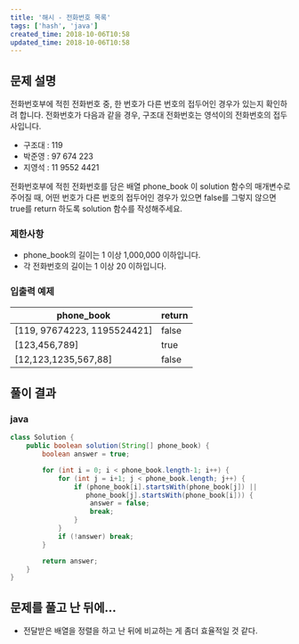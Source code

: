 ```yaml
---
title: '해시 - 전화번호 목록'
tags: ['hash', 'java']
created_time: 2018-10-06T10:58
updated_time: 2018-10-06T10:58
---
```


## 문제 설명

전화번호부에 적힌 전화번호 중, 한 번호가 다른 번호의 접두어인 경우가 있는지 확인하려 합니다.
전화번호가 다음과 같을 경우, 구조대 전화번호는 영석이의 전화번호의 접두사입니다.

- 구조대 : 119
- 박준영 : 97 674 223
- 지영석 : 11 9552 4421

전화번호부에 적힌 전화번호를 담은 배열 phone_book 이 solution 함수의 매개변수로 주어질 때, 어떤 번호가 다른 번호의 접두어인 경우가 있으면 false를 그렇지 않으면 true를 return 하도록 solution 함수를 작성해주세요.

### 제한사항

- phone_book의 길이는 1 이상 1,000,000 이하입니다.
- 각 전화번호의 길이는 1 이상 20 이하입니다.

### 입출력 예제

| phone_book                  | return |
| --------------------------- | ------ |
| [119, 97674223, 1195524421] | false  |
| [123,456,789]               | true   |
| [12,123,1235,567,88]        | false  |

## 풀이 결과

### java

```java
class Solution {
    public boolean solution(String[] phone_book) {
        boolean answer = true;

        for (int i = 0; i < phone_book.length-1; i++) {
            for (int j = i+1; j < phone_book.length; j++) {
                if (phone_book[i].startsWith(phone_book[j]) ||
                   phone_book[j].startsWith(phone_book[i])) {
                    answer = false;
                    break;
                }
            }
            if (!answer) break;
        }

        return answer;
    }
}
```

## 문제를 풀고 난 뒤에...

- 전달받은 배열을 정렬을 하고 난 뒤에 비교하는 게 좀더 효율적일 것 같다.
